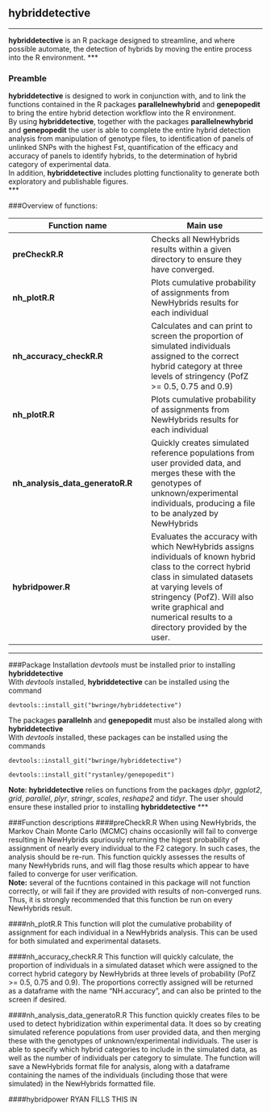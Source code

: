 ## **hybriddetective**  
***
**hybriddetective** is an R package designed to streamline, and where possible automate, the detection of hybrids by moving the entire process into the R environment.
***

### Preamble  
**hybriddetective** is designed to work in conjunction with, and to link the functions contained in the R packages **parallelnewhybrid** and **genepopedit** to bring the entire hybrid detection workflow into the R environment.  
By using **hybriddetective**, together with the packages **parallelnewhybrid** and **genepopedit** the user is able to complete the entire hybrid detection analysis from manipulation of genotype files, to identification of panels of unlinked SNPs with the highest Fst, quantification of the efficacy and accuracy of panels to identify hybrids, to the determination of hybrid category of experimental data.  
In addition, **hybriddetective** includes plotting functionality to generate both exploratory and publishable figures.  
***

###Overview of functions:  

**Function name** | **Main use**  
------------|----------
**preCheckR.R** | Checks all NewHybrids results within a given directory to ensure they have converged.
**nh_plotR.R** |  Plots cumulative probability of assignments from NewHybrids results for each individual 
**nh_accuracy_checkR.R** | Calculates and can print to screen the proportion of simulated individuals assigned to the correct hybrid category at three levels of stringency (PofZ >= 0.5, 0.75 and 0.9)
**nh_plotR.R** |  Plots cumulative probability of assignments from NewHybrids results for each individual 
**nh_analysis_data_generatoR.R** |   Quickly creates simulated reference populations from user provided data, and merges these with the genotypes of unknown/experimental individuals, producing a file to be analyzed by NewHybrids
**hybridpower.R** |  Evaluates the accuracy with which NewHybrids assigns individuals of known hybrid class to the correct hybrid class in simulated datasets at varying levels of stringency (PofZ). Will also write graphical and numerical results to a directory provided by the user.

***  
###Package Installation
*devtools* must be installed prior to installing **hybriddetective**  
With *devtools* installed, **hybriddetective** can be installed using the command
```
devtools::install_git("bwringe/hybriddetective")
```
The packages **parallelnh** and **genepopedit** must also be installed along with **hybriddetective**  
With *devtools* installed, these packages can be installed using the commands
```
devtools::install_git("bwringe/hybriddetective")
```
```
devtools::install_git("rystanley/genepopedit")
```
**Note**: **hybriddetective** relies on functions from the packages *dplyr*, *ggplot2*, *grid*, *parallel*, *plyr*, *stringr*, *scales*, *reshape2* and *tidyr*. The user should ensure these installed prior to installing **hybriddetective**
***

###Function descriptions
####preCheckR.R
When using NewHybrids, the Markov Chain Monte Carlo (MCMC) chains occasionlly will fail to converge resulting in NewHybrids spuriously returning the higest probability of assignment of nearly every individual to the F2 category. In such cases, the analysis should be re-run. This function quickly assesses the results of many NewHybrids runs, and will flag those results which appear to have failed to converge for user verification.  
**Note:** several of the fucntions contained in this package will not function correctly, or will fail if they are provided with results of non-converged runs. Thus, it is strongly recommended that this function be run on every NewHybrids result.  

####nh_plotR.R
This function will plot the cumulative probability of assignment for each individual in a NewHybrids analysis. This can be used for both simulated and experimental datasets.  

####nh\_accuracy\_checkR.R
This function will quickly calculate, the proportion of individuals in a simulated dataset which were assigned to the correct hybrid category by NewHybrids at three levels of probability (PofZ >= 0.5, 0.75 and 0.9). The proportions correctly assigned will be returned as a dataframe with the name "NH.accuracy", and can also be printed to the screen if desired.  

####nh\_analysis\_data\_generatoR.R
This function quickly creates files to be used to detect hybridization within experimental data. It does so by creating simulated reference populations from user provided data, and then merging these with the genotypes of unknown/experimental individuals. The user is able to specify which hybrid categories to include in the simulated data, as well as the number of individuals per category to simulate. The function will save a NewHybrids format file for analysis, along with a dataframe containing the names of the individuals (including those that were simulated) in the NewHybrids formatted file.  


####hybridpower
RYAN FILLS THIS IN




